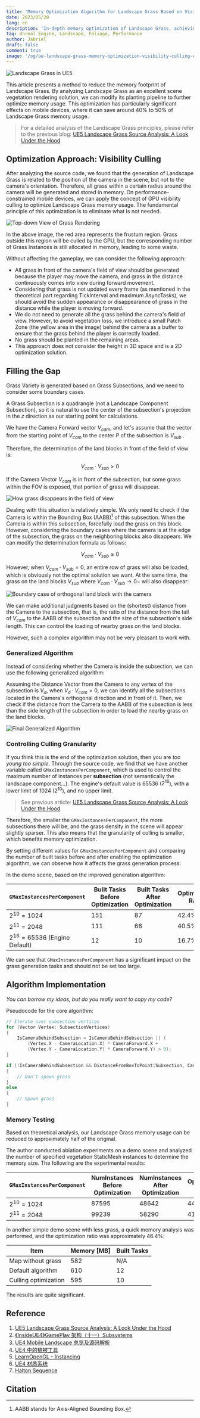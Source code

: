 ```yaml
---
title: 'Memory Optimization Algorithm for Landscape Grass Based on Visibility Culling in UE5'
date: 2023/05/20
lang: en
description: 'In-depth memory optimization of Landscape Grass, achieving approximately 50% reduction in grass memory usage on mobile devices.'
tag: Unreal Engine, Landscape, Foliage, Performance
author: Jabriel
draft: false
comment: true
image: '/og/ue-landscape-grass-memory-optimization-visibility-culling-en.jpg'
---
```


![Landscape Grass in UE5](./landscaspe-grass-world.jpeg)

This article presents a method to reduce the memory footprint of Landscape Grass. By analyzing Landscape Grass as an excellent scene vegetation rendering solution, we can modify its planting pipeline to further optimize memory usage. This optimization has particularly significant effects on mobile devices, where it can save around 40% to 50% of Landscape Grass memory usage.

> For a detailed analysis of the Landscape Grass principles, please refer to the previous blog: [UE5 Landscape Grass Source Analysis: A Look Under the Hood](/posts/a-look-under-the-hood-at-unreal-engine-landscape-grass-en)

## Optimization Approach: Visibility Culling

After analyzing the source code, we found that the generation of Landscape Grass is related to the position of the camera in the scene, but not to the camera's orientation. Therefore, all grass within a certain radius around the camera will be generated and stored in memory. On performance-constrained mobile devices, we can apply the concept of GPU visibility culling to optimize Landscape Grass memory usage. The fundamental principle of this optimization is to eliminate what is not needed.

![Top-down View of Grass Rendering](./mem-opt-overview.png)

In the above image, the red area represents the frustum region. Grass outside this region will be culled by the GPU, but the corresponding number of Grass Instances is still allocated in memory, leading to some waste.

Without affecting the gameplay, we can consider the following approach:

-   All grass in front of the camera's field of view should be generated because the player may move the camera, and grass in the distance continuously comes into view during forward movement.
-   Considering that grass is not updated every frame (as mentioned in the theoretical part regarding TickInterval and maximum AsyncTasks), we should avoid the sudden appearance or disappearance of grass in the distance while the player is moving forward.
-   We do not need to generate all the grass behind the camera's field of view. However, to avoid vegetation loss, we introduce a small Patch Zone (the yellow area in the image) behind the camera as a buffer to ensure that the grass behind the player is correctly loaded.
-   No grass should be planted in the remaining areas.
-   This approach does not consider the height in 3D space and is a 2D optimization solution.

## Filling the Gap

Grass Variety is generated based on Grass Subsections, and we need to consider some boundary cases.

A Grass Subsection is a quadrangle (not a Landscape Component Subsection), so it is natural to use the center of the subsection's projection in the $z$ direction as our starting point for calculations.

We have the Camera Forward vector $V_{cam}$, and let's assume that the vector from the starting point of $V_{cam}$ to the center $P$ of the subsection is $V_{sub}$ .

Therefore, the determination of the land blocks in front of the field of view is:

$$
V_{cam} \cdot V_{sub} > 0
$$

If the Camera Vector $V_{cam}$ is in front of the subsection, but some grass within the FOV is exposed, that portion of grass will disappear.

![How grass disappears in the field of view](./missing-grass.png)

Dealing with this situation is relatively simple. We only need to check if the Camera is within the Bounding Box (AABB)[^AABB] of this subsection. When the Camera is within this subsection, forcefully load the grass on this block. However, considering the boundary cases where the camera is at the edge of the subsection, the grass on the neighboring blocks also disappears. We can modify the determination formula as follows:

$$
V_{cam} \cdot V_{sub} \geq 0
$$

[^AABB]: AABB stands for Axis-Aligned Bounding Box.

However, when $V_{cam} \cdot V_{sub} = 0$, an entire row of grass will also be loaded, which is obviously not the optimal solution we want. At the same time, the grass on the land blocks $V_{sub}$ where $V_{cam} \cdot V_{sub} \to 0-$ will also disappear:

![Boundary case of orthogonal land block with the camera](./grass-orthogonal.png)

We can make additional judgments based on the (shortest) distance from the Camera to the subsection, that is, the ratio of the distance from the tail of $V_{cam}$ to the AABB of the subsection and the size of the subsection's side length. This can control the loading of nearby grass on the land blocks.

However, such a complex algorithm may not be very pleasant to work with.

### Generalized Algorithm

Instead of considering whether the Camera is inside the subsection, we can use the following generalized algorithm:

Assuming the Distance Vector from the Camera to any vertex of the subsection is $V_d$, when $V_d \cdot V_{cam} > 0$, we can identify all the subsections located in the Camera's orthogonal direction and in front of it. Then, we check if the distance from the Camera to the AABB of the subsection is less than the side length of the subsection in order to load the nearby grass on the land blocks.

![Final Generalized Algorithm](./final-algorithm.png)

### Controlling Culling Granularity

If you think this is the end of the optimization solution, then you are _too young too simple_. Through the source code, we find that we have another variable called `GMaxInstancesPerComponent`, which is used to control the maximum number of instances per **subsection** (not semantically the landscape component...). The engine's default value is 65536 ($2^{16}$), with a lower limit of 1024 ($2^{10}$), and no upper limit.

> See previous article: [UE5 Landscape Grass Source Analysis: A Look Under the Hood](/posts/a-look-under-the-hood-at-unreal-engine-landscape-grass-en)

Therefore, the smaller the `GMaxInstancesPerComponent`, the more subsections there will be, and the grass density in the scene will appear slightly sparser. This also means that the granularity of culling is smaller, which benefits memory optimization.

By setting different values for `GMaxInstancesPerComponent` and comparing the number of built tasks before and after enabling the optimization algorithm, we can observe how it affects the grass generation process:

In the demo scene, based on the improved generation algorithm:

| `GMaxInstancesPerComponent`     | Built Tasks Before Optimization | Built Tasks After Optimization | Optimization Ratio |
| ------------------------------- | ------------------------------- | ------------------------------ | ------------------ |
| $2^{10}=1024$                   | 151                             | 87                             | 42.4%              |
| $2^{11}=2048$                   | 111                             | 66                             | 40.5%              |
| $2^{16}=65536$ (Engine Default) | 12                              | 10                             | 16.7%              |

We can see that `GMaxInstancesPerComponent` has a significant impact on the grass generation tasks and should not be set too large.

## Algorithm Implementation

_You can borrow my ideas, but do you really want to copy my code?_

Pseudocode for the core algorithm:

```cpp showLineNumbers
// Iterate over subsection vertices
for (Vector Vertex: SubsectionVertices)
{
	IsCameraBehindSubsection = IsCameraBehindSubsection || (
		(Vertex.X - CameraLocation.X) * CameraForward.X +
		(Vertex.Y - CameraLocation.Y) * CameraForward.Y) > 0);
}

if (!IsCameraBehindSubsection && DistanceFromBoxToPoint(Subsection, CameraLocation) > SubsectionWidth)
{
	// Don't spawn grass
}
else
{
	// Spawn grass
}
```

### Memory Testing

Based on theoretical analysis, our Landscape Grass memory usage can be reduced to approximately half of the original.

The author conducted ablation experiments on a demo scene and analyzed the number of specified vegetation StaticMesh instances to determine the memory size. The following are the experimental results:

| `GMaxInstancesPerComponent` | NumInstances Before Optimization | NumInstances After Optimization | Optimization Ratio |
| --------------------------- | -------------------------------- | ------------------------------- | ------------------ |
| $2^{10}=1024$               | 87595                            | 48642                           | 44.5%              |
| $2^{11}=2048$               | 99239                            | 58290                           | 41.3%              |

In another simple demo scene with less grass, a quick memory analysis was performed, and the optimization ratio was approximately 46.4%:

| Item                 | Memory [MB] | Built Tasks |
| -------------------- | ----------- | ----------- |
| Map without grass    | 582         | N/A         |
| Default algorithm    | 610         | 12          |
| Culling optimization | 595         | 10          |

The results are quite significant.

## Reference

1. [UE5 Landscape Grass Source Analysis: A Look Under the Hood](/posts/a-look-under-the-hood-at-unreal-engine-landscape-grass-en)
2. [《InsideUE4》GamePlay 架构（十一）Subsystems](https://zhuanlan.zhihu.com/p/158717151)
3. [UE4 Mobile Landscape 总览及源码解析](https://zhuanlan.zhihu.com/p/144031549)
4. [UE4 中的植被工具](https://zhuanlan.zhihu.com/p/389430858)
5. [LearnOpenGL - Instancing](https://learnopengl.com/Advanced-OpenGL/Instancing)
6. [UE4 材质系统](https://papalqi.cn/ue4材质系统/)
7. [Halton Sequence](https://web.maths.unsw.edu.au/~josefdick/MCQMC_Proceedings/MCQMC_Proceedings_2012_Preprints/100_Keller_tutorial.pdf)

## Citation
